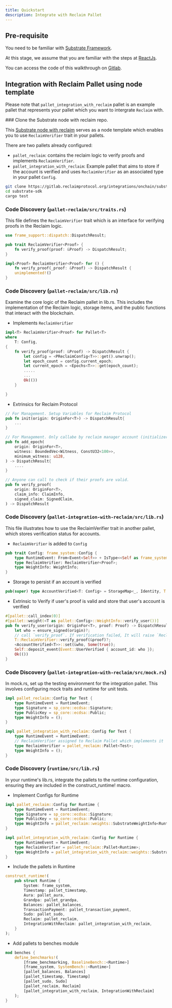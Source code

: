 ```yaml
---
title: Quickstart
description: Integrate with Reclaim Pallet
---
```



## Pre-requisite

You need to be familiar with [Substrate Framework](https://docs.substrate.io/quick-start/).

At this stage, we assume that you are familiar with the steps at [ReactJs](/web/frontend).

You can access the code of this walkthrough on [Gitlab](https://gitlab.reclaimprotocol.org/integrations/onchain/substrate-sdk).

## Integration with Reclaim Pallet using node template

Please note that `pallet_integration_with_reclaim` pallet is an example pallet that represents your pallet which you want to intergrate `Reclaim` with.

<Steps>
### Clone the Substrate node with reclaim repo.

This [Substrate node with reclaim](https://gitlab.reclaimprotocol.org/integrations/onchain/substrate-sdk) serves as a node template which enables you to use `ReclaimVerifier` trait in your pallets.

There are two pallets already configured:

- `pallet_reclaim`: contains the reclaim logic to verify proofs and implements `ReclaimVerifier`.
- `pallet_integration_with_reclaim`: Example pallet that aims to store if the account is verified and uses `ReclaimVerifier` as an associated type in your pallet `Config`.

```bash copy
git clone https://gitlab.reclaimprotocol.org/integrations/onchain/substrate-sdk
cd substrate-sdk
cargo test
```

### Code Discovery (`pallet-reclaim/src/traits.rs`)

This file defines the `ReclaimVerifier` trait which is an interface for verifying proofs in the Reclaim logic.

```rust
use frame_support::dispatch::DispatchResult;

pub trait ReclaimVerifier<Proof> {
    fn verify_proof(proof: &Proof) -> DispatchResult;
}

impl<Proof> ReclaimVerifier<Proof> for () {
    fn verify_proof(_proof: &Proof) -> DispatchResult {
    unimplemented!()
}

```

### Code Discovery (`pallet-reclaim/src/lib.rs`)

Examine the core logic of the Reclaim pallet in lib.rs. This includes the implementation of the Reclaim logic, storage items, and the public functions that interact with the blockchain.

- Implements `ReclaimVerifier`

```rust
impl<T> ReclaimVerifier<Proof> for Pallet<T>
where
    T: Config,
{
    fn verify_proof(proof: &Proof) -> DispatchResult {
        let config = <PReclaimConfig<T>>::get().unwrap();
        let epoch_count = config.current_epoch;
        let current_epoch = <Epochs<T>>::get(epoch_count);
        .....
        ...
    	Ok(())
    }

}

```

- Extrinsics for Reclaim Protocol

```rust
// For Management. Setup Variables for Reclaim Protocol
pub fn init(origin: OriginFor<T>) -> DispatchResult{
    ...
}

// For Management. Only callabe by reclaim manager account (initializer account)
pub fn add_epoch(
    origin: OriginFor<T>,
    witness: BoundedVec<Witness, ConstU32<100>>,
    minimum_witness: u128,
) -> DispatchResult{
    ....
}

// Anyone can call to check if their proofs are valid.
pub fn verify_proof(
    origin: OriginFor<T>,
    claim_info: ClaimInfo,
    signed_claim: SignedClaim,
) -> DispatchResult

```

### Code Discovery (`pallet-integration-with-reclaim/src/lib.rs`)

This file illustrates how to use the ReclaimVerifier trait in another pallet, which stores verification status for accounts.

- `ReclaimVerifier` is added to `Config`

```rust showLineNumbers {3}
pub trait Config: frame_system::Config {
    type RuntimeEvent: From<Event<Self>> + IsType<<Self as frame_system::Config>::RuntimeEvent>;
    type ReclaimVerifier: ReclaimVerifier<Proof>;
    type WeightInfo: WeightInfo;
}
```

- Storage to persist if an account is verified

```rust
pub(super) type AccountVerified<T: Config> = StorageMap<_, Identity, T::AccountId, bool, OptionQuery>;
```

- Extrinsic to Verify if user's proof is valid and store that user's account is verified

```rust showLineNumbers {5-6}
#[pallet::call_index(0)]
#[pallet::weight(<T as pallet::Config>::WeightInfo::verify_user())]
pub fn verify_user(origin: OriginFor<T>, proof: Proof) -> DispatchResult {
    let who = ensure_signed(origin)?;
    // call `verify_proof`. If verification failed, It will raise `Reclaim` error and revert.
    T::ReclaimVerifier::verify_proof(&proof)?;
    <AccountVerified<T>>::set(&who, Some(true));
    Self::deposit_event(Event::UserVerified { account_id: who });
    Ok(())
}
```

### Code Discovery (`pallet-integration-with-reclaim/src/mock.rs`)

In mock.rs, set up the testing environment for the integration pallet. This involves configuring mock traits and runtime for unit tests.

```rust showLineNumbers {10-11}
impl pallet_reclaim::Config for Test {
    type RuntimeEvent = RuntimeEvent;
    type Signature = sp_core::ecdsa::Signature;
    type PublicKey = sp_core::ecdsa::Public;
    type WeightInfo = ();
}

impl pallet_integration_with_reclaim::Config for Test {
    type RuntimeEvent = RuntimeEvent;
    // ReclaimVerifier assigned to Reclaim Pallet which implements it
    type ReclaimVerifier = pallet_reclaim::Pallet<Test>;
    type WeightInfo = ();
}

```

### Code Discovery (`runtime/src/lib.rs`)

In your runtime's lib.rs, integrate the pallets to the runtime configuration, ensuring they are included in the construct_runtime! macro.

- Implement Configs for Runtime

```rust
impl pallet_reclaim::Config for Runtime {
    type RuntimeEvent = RuntimeEvent;
    type Signature = sp_core::ecdsa::Signature;
    type PublicKey = sp_core::ecdsa::Public;
    type WeightInfo = pallet_reclaim::weights::SubstrateWeightInfo<Runtime>;
}

impl pallet_integration_with_reclaim::Config for Runtime {
    type RuntimeEvent = RuntimeEvent;
    type ReclaimVerifier = pallet_reclaim::Pallet<Runtime>;
    type WeightInfo = pallet_integration_with_reclaim::weights::SubstrateWeightInfo<Runtime>;
}
```

- Include the pallets in Runtime

```rust showLineNumbers {10-11}
construct_runtime!(
    pub struct Runtime {
        System: frame_system,
        Timestamp: pallet_timestamp,
        Aura: pallet_aura,
        Grandpa: pallet_grandpa,
        Balances: pallet_balances,
        TransactionPayment: pallet_transaction_payment,
        Sudo: pallet_sudo,
        Reclaim: pallet_reclaim,
        IntegrationWithReclaim: pallet_integration_with_reclaim,
    }
);

```

- Add pallets to benches module

```rust showLineNumbers {8-9}
mod benches {
    define_benchmarks!(
        [frame_benchmarking, BaselineBench::<Runtime>]
        [frame_system, SystemBench::<Runtime>]
        [pallet_balances, Balances]
        [pallet_timestamp, Timestamp]
        [pallet_sudo, Sudo]
        [pallet_reclaim, Reclaim]
        [pallet_integration_with_reclaim, IntegrationWithReclaim]
    );
}

```

</Steps>
